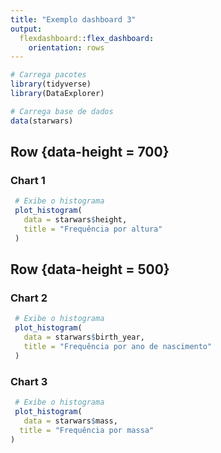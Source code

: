 ---
title: "Exemplo dashboard 3"
output: 
  flexdashboard::flex_dashboard:
    orientation: rows
---

```{r setup, include = FALSE}
# Carrega pacotes
library(tidyverse)
library(DataExplorer)

# Carrega base de dados
data(starwars)
 ```
 
Row {data-height = 700}
------------------------------------- 

### Chart 1

```{r}
 # Exibe o histograma
 plot_histogram(
   data = starwars$height,
   title = "Frequência por altura"
 )
```

Row {data-height = 500}
-------------------------------------
   
### Chart 2 

```{r}
 # Exibe o histograma
 plot_histogram(
   data = starwars$birth_year,
   title = "Frequência por ano de nascimento"
 )
```   
    
### Chart 3

```{r}
 # Exibe o histograma
 plot_histogram(
   data = starwars$mass,
  title = "Frequência por massa"
)
```